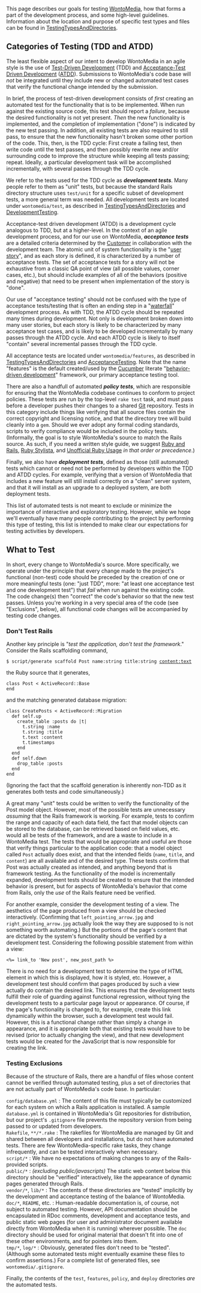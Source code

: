 <!-- Copyright (c)  2009  Glen E. Ivey
     Permission is granted to copy, distribute and/or modify this document
     under the terms of the GNU Free Documentation License, Version 1.3;
     with no Invariant Sections, no Front-Cover Texts, and no Back-Cover Texts.
     A copy of the license is in the file COPYING.DOCUMENTATION
  -->


This page describes our goals for testing [[WontoMedia]], how that forms a part of the development process, and some high-level guidelines.  Information about the location and purpose of specific test types and files can be found in [[TestingTypesAndDirectories]].



== Categories of Testing (TDD and ATDD) ==

The least flexible aspect of our intent to develop WontoMedia in an agile style is the use of [[Wikipedia:Test_driven_development|Test-Driven Development]] (TDD) and [http://testdrivendeveloper.com/2008/04/02/AcceptanceTestDrivenDevelopmentExplained.aspx Acceptance-Test Driven Development] ([http://testobsessed.com/wordpress/wp-content/uploads/2008/12/atddexample.pdf ATDD]). Submissions to WontoMedia's code base will ''not'' be integrated until they include new or changed automated test cases that verify the functional change intended by the submission.

In brief, the process of test-driven development consists of ''first'' creating an automated test for the functionality that is to be implemented.  When run against the existing source code, this test should report a ''failure'', because the desired functionality is not yet present.  ''Then'' the new functionality is implemented, and the completion of implementation ("done") is indicated by the new test passing.  In addition, all existing tests are also required to still pass, to ensure that the new functionality hasn't broken some other portion of the code.  This, then, is the TDD cycle: First create a failing test, then write code until the test passes, and then possibly rewrite new and/or surrounding code to improve the structure while keeping all tests passing; repeat.  Ideally, a particular development task will be accomplished incrementally, with several passes through the TDD cycle.

We refer to the tests used for the TDD cycle as '''''development tests'''''.  Many people refer to them as "unit" tests, but because the standard Rails directory structure uses <tt>test/unit</tt> for a specific subset of development tests, a more general term was needed.  All development tests are located under <tt>wontomedia/test</tt>, as described in [[TestingTypesAndDirectories]] and [[DevelopmentTesting]].

Acceptance-test driven development (ATDD) is a development cycle analogous to TDD, but at a higher-level.  In the context of an agile development process, and for our use on WontoMedia, '''''acceptance tests''''' are a detailed criteria determined by the [[Customer]] in collaboration with the development team.  The atomic unit of system functionality is the "[http://www.mountaingoatsoftware.com/article_view/27 user story]", and as each story is defined, it is characterized by a number of acceptance tests.  The set of acceptance tests for a story will not be exhaustive from a classic QA point of view (all possible values, corner cases, etc.), but should include examples of all of the behaviors (positive and negative) that need to be present when implementation of the story is "done".

Our use of "acceptance testing" should not be confused with the type of acceptance tests/testing that is often an ending step in a "[[Wikipedia:Waterfall_model|waterfall]]" development process.  As with TDD, the ATDD cycle should be repeated many times during development.  Not only is development broken down into many user stories, but each story is likely to be characterized by many acceptance test cases, and is likely to be developed incrementally by many passes through the ATDD cycle.  And each ATDD cycle is likely to itself "contain" several incremental passes through the TDD cycle.

All acceptance tests are located under <tt>wontomedia/features</tt>, as described in [[TestingTypesAndDirectories]] and [[AcceptanceTesting]].  Note that the name "features" is the default created/used by the [http://cukes.info/ Cucumber] literate "[http://en.wikipedia.org/wiki/Behavior_Driven_Development behavior-driven development]" framework, our primary acceptance testing tool.

There are also a handfull of automated '''''policy tests''''', which are responsible for ensuring that the WontoMedia codebase continues to conform to project policies.  These tests are run by the top-level <tt>rake test</tt> task, and must pass before a developer pushes their changes to a shared [[Git]] repository.  Tests in this category include things like verifying that all source files contain the correct copyright and licensing notice, and that the directory tree will build cleanly into a <tt>gem</tt>.  Should we ever adopt any formal coding standards, scripts to verify compliance would be included in the policy tests.  (Informally, the goal is to style WontoMedia's source to match the Rails source.  As such, if you need a written style guide, we suggest [http://www.pathf.com/blogs/ruby-and-rails-style-guide/ Ruby and Rails], [http://www.pathf.com/blogs/2008/10/ruby-stylista/ Ruby Stylista], and [http://www.caliban.org/ruby/rubyguide.shtml Unofficial Ruby Usage] ''in that order or precedence''.)

Finally, we also have '''''deployment tests''''', defined as those (still automated) tests which cannot or need not be performed by developers within the TDD and ATDD cycles.  For example, verifying that a version of WontoMedia that includes a new feature will still install correctly on a "clean" server system, and that it will install as an upgrade to a deployed system, are both deployment tests.

This list of automated tests is not meant to exclude or minimize the importance of interactive and exploratory testing.  However, while we hope we'll eventually have many people contributing to the project by performing this type of testing, this list is intended to make clear our expectations for testing activities by developers.

== What to  Test ==

In short, every change to WontoMedia's source.  More specifically, we operate under the principle that every change made to the project's functional (non-test) code should be preceded by the creation of one or more meaningful tests (one: "just TDD", more: "at least one acceptance test and one development test") that ''fail'' when run against the existing code.  The code change(s) then "correct" the code's behavior so that the new test passes.  Unless you're working in a very special area of the code (see "Exclusions", below), all functional code changes will be accompanied by testing code changes.

=== Don't Test Rails ===

Another key principle is "''test the application, don't test the framework''." Consider the Rails scaffolding command,

 $ script/generate scaffold Post name:string title:string content:text

the Ruby source that it generates,

 class Post < ActiveRecord::Base
 end

and the matching generated database migration:

 class CreatePosts < ActiveRecord::Migration
   def self.up
     create_table :posts do |t|
       t.string :name
       t.string :title
       t.text :content
       t.timestamps
     end
   end
   def self.down
     drop_table :posts
   end
 end

(Ignoring the fact that the scaffold generation is inherently non-TDD as it generates both tests and code simultaneously.)

A great many "unit" tests could be written to verify the functionality of the Post model object.  However, most of the possible tests are unnecessary ''assuming'' that the Rails framework is working.  For example, tests to confirm the range and capacity of each data field, the fact that model objects can be stored to the database, can be retrieved based on field values, etc. would all be tests of the framework, and are a waste to include in a WontoMedia test.  The tests that would be appropriate and useful are those that verify things particular to the application code: that a model object called <tt>Post</tt> actually does exist, and that the intended fields (<tt>name</tt>, <tt>title</tt>, and <tt>content</tt>) are all available and of the desired type.  These tests confirm that Post was actually created as intended, and anything beyond that is framework testing.  As the functionality of the model is incrementally expanded, development tests should be created to ensure that the intended behavior is present, but for aspects of WontoMedia's behavior that come from Rails, only the ''use'' of the Rails feature need be verified.

For another example, consider the development testing of a view.  The aesthetics of the page produced from a view should be checked interactively.  (Confirming that <tt>left_pointing_arrow.jpg</tt> and <tt>right_pointing_arrow.jpg</tt> actually look the way they are supposed to is not something worth automating.)  But the portions of the page's content that are dictated by the system's functionality should be verified by a development test.  Considering the following possible statement from within a view:

 <%= link_to 'New post', new_post_path %>

There is no need for a development test to determine the type of HTML element in which this is displayed, how it is styled, etc.  However, a development test should confirm that pages produced by such a view actually do contain the desired link.  This ensures that the development tests fulfill their role of guarding against functional regression, without tying the development tests to a particular page layout or appearance.  Of course, if the page's functionality is changed to, for example, create this link dynamically within the browser, such a development test would fail.  However, this is a functional change rather than simply a change in appearance, and it is appropriate both that existing tests would have to be revised (prior to actually changing the view), and that new development tests would be created for the JavaScript that is now responsible for creating the link.


=== Testing Exclusions ===

Because of the structure of Rails, there are a handful of files whose content cannot be verified through automated testing, plus a set of directories that are not actually part of WontoMedia's code base.  In particular:

; <tt>config/database.yml</tt> : The content of this file must typically be customized for each system on which a Rails application is installed.  A sample <tt>database.yml</tt> is contained in WontoMedia's Git repositories for distribution, but our project's <tt>.gitignore</tt> file prevents the repository version from being passed to or updated from developers.
; <tt>Rakefile</tt>, <tt>**/*.rake</tt> : The rakefiles for WontoMedia are managed by Git and shared between all developers and installations, but do not have automated tests.  There are few WontoMedia-specific rake tasks, they change infrequently, and can be tested interactively when necessary.
; <tt>script/*</tt> : We have no expectations of making changes to any of the Rails-provided scripts.
; <tt>public/*</tt> : ''(excluding public/javascripts)'' The static web content below this directory should be "verified" interactively, like the appearance of dynamic pages generated through Rails.
; <tt>vendor/*</tt>, <tt>lib/*</tt> : The contents of these directories are "tested" implicitly by the development and acceptance testing of the balance of WontoMedia.
; <tt>doc/*</tt>, <tt>README</tt>, etc. : Human-readable documentation is, of course, not subject to automated testing.  However, API documentation should be encapsulated in RDoc comments, development and acceptance tests, and public static web pages (for user and administrator document available directly from WontoMedia when it is running) wherever possible.  The <tt>doc</tt> directory should be used for original material that doesn't fit into one of these other environments, and for pointers into them.
; <tt>tmp/*</tt>, <tt>log/*</tt> : Obviously, generated files don't need to be "tested".  (Although some automated tests might eventually examine these files to confirm assertions.)  For a complete list of generated files, see <tt>wontomedia/.gitignore</tt>.

Finally, the contents of the <tt>test</tt>, <tt>features</tt>, <tt>policy</tt>, and <tt>deploy</tt> directories ''are'' the automated tests.
